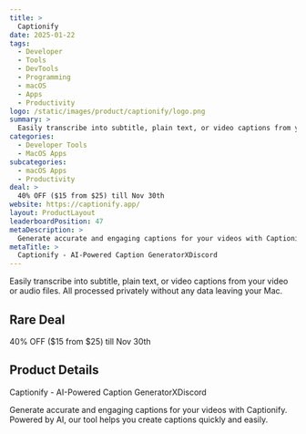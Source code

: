 ```yaml
---
title: >
  Captionify
date: 2025-01-22
tags:
  - Developer
  - Tools
  - DevTools
  - Programming
  - macOS
  - Apps
  - Productivity
logo: /static/images/product/captionify/logo.png
summary: >
  Easily transcribe into subtitle, plain text, or video captions from your video or audio files. All processed privately without any data leaving your Mac.
categories:
  - Developer Tools
  - MacOS Apps
subcategories:
  - macOS Apps
  - Productivity
deal: >
  40% OFF ($15 from $25) till Nov 30th
website: https://captionify.app/
layout: ProductLayout
leaderboardPosition: 47
metaDescription: >
  Generate accurate and engaging captions for your videos with Captionify. Powered by AI, our tool helps you create captions quickly and easily.
metaTitle: >
  Captionify - AI-Powered Caption GeneratorXDiscord
---
```

Easily transcribe into subtitle, plain text, or video captions from your video or audio files. All processed privately without any data leaving your Mac.

## Rare Deal

40% OFF ($15 from $25) till Nov 30th

## Product Details

Captionify - AI-Powered Caption GeneratorXDiscord

Generate accurate and engaging captions for your videos with Captionify. Powered by AI, our tool helps you create captions quickly and easily.
